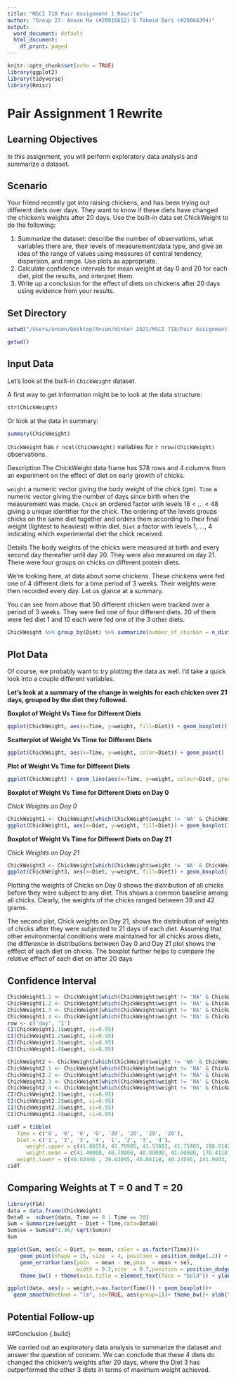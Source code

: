 ---
title: "MSCI 718 Pair Assignment 1 Rewrite"
author: "Group 27: Anson Ma (#20916612) & Tahmid Bari (#20864394)"
output:
  word_document: default
  html_document:
    df_print: paged
---

```{r setup, include=FALSE}
knitr::opts_chunk$set(echo = TRUE)
library(ggplot2)
library(tidyverse)
library(Rmisc)
```

<!-- ASSIGNMENT START -->

# Pair Assignment 1 Rewrite

## Learning Objectives {.build}

In this assignment, you will perform exploratory data analysis and summarize a dataset.

## Scenario {.build}

Your friend recently got into raising chickens, and has been trying out different diets over days. They want to know if these diets have changed the chicken’s weights after 20 days. Use the built-in data set ChickWeight to do the following:

1. Summarize the dataset: describe the number of observations, what variables there are, their levels of measurement/data type, and give an idea of the range of values using measures of central tendency, dispersion, and range. Use plots as appropriate.
2. Calculate confidence intervals for mean weight at day 0 and 20 for each diet, plot the results, and interpret them.
3. Write up a conclusion for the effect of diets on chickens after 20 days using evidence from your results.

## Set Directory {.build}

```{r}
setwd("/Users/anson/Desktop/Anson/Winter 2021/MSCI 718/Pair Assignment 1 Rewrite")
```
```{r echo=FALSE}
getwd()
```

## Input Data {.build}

Let's look at the built-in `ChickWeight` dataset.

A first way to get information might be to look at the data structure:

```{r echo=FALSE}
str(ChickWeight)
```

Or look at the data in summary:

```{r echo=FALSE}
summary(ChickWeight)
```

`ChickWeight` has  `r ncol(ChickWeight)` variables for `r nrow(ChickWeight)` observations.

Description
The ChickWeight data frame has 578 rows and 4 columns from an experiment on the effect of diet on early growth of chicks.

`weight`
a numeric vector giving the body weight of the chick (gm).
`Time`
a numeric vector giving the number of days since birth when the measurement was made.
`Chick`
an ordered factor with levels 18 < ... < 48 giving a unique identifier for the chick. The ordering of the levels groups chicks on the same diet together and orders them according to their final weight (lightest to heaviest) within diet.
`Diet`
a factor with levels 1, ..., 4 indicating which experimental diet the chick received.

Details
The body weights of the chicks were measured at birth and every second day thereafter until day 20. They were also measured on day 21. There were four groups on chicks on different protein diets.

We’re looking here, at data about some chickens. These chickens were fed one of 4 different diets for a time period of 3 weeks. Their weights were then recorded every day. Let us glance at a summary.

You can see from above that 50 different chicken were tracked over a period of 3 weeks. They were fed one of four different diets. 20 of them were fed diet 1 and 10 each were fed one of the 3 other diets.

```{r echo=FALSE}
ChickWeight %>% group_by(Diet) %>% summarize(number_of_chicken = n_distinct(Chick))
```

## Plot Data {.build}

Of course, we probably want to try plotting the data as well. I'd take a quick look into a couple different variables.

**Let’s look at a summary of the change in weights for each chicken over 21 days, grouped by the diet they followed.**

**Boxplot of Weight Vs Time for Different Diets**

```{r echo=FALSE}
ggplot(ChickWeight, aes(x=Time, y=weight, fill=Diet)) + geom_boxplot()
```

**Scatterplot of Weight Vs Time for Different Diets**

```{r}
ggplot(ChickWeight, aes(x=Time, y=weight, color=Diet)) + geom_point()
```

**Plot of Weight Vs Time for Different Diets**

```{r echo=FALSE}
ggplot(ChickWeight) + geom_line(aes(x=Time, y=weight, colour=Diet, group=Chick))
```
**Boxplot of Weight Vs Time for Different Diets on Day 0**

*Chick Weights on Day 0*

```{r echo=FALSE}
ChickWeight1 <- ChickWeight[which(ChickWeight$weight != 'NA' & ChickWeight$Time == '0' & ChickWeight$Chick != 'NA' & ChickWeight$Diet != 'NA'),]
ggplot(ChickWeight1, aes(x=Diet, y=weight, fill=Diet)) + geom_boxplot()
```

**Boxplot of Weight Vs Time for Different Diets on Day 21**

*Chick Weights on Day 21*

```{r echo=FALSE}
ChickWeight3 <- ChickWeight[which(ChickWeight$weight != 'NA' & ChickWeight$Time == '21' & ChickWeight$Chick != 'NA' & ChickWeight$Diet != 'NA'),]
ggplot(ChickWeight3, aes(x=Diet, y=weight, fill=Diet)) + geom_boxplot()
```

Plotting the weights of Chicks on Day 0 shows the distribution of all chicks before they were subject to any diet. This shows a common baseline among all chicks. Clearly, the weights of the chicks ranged between 39 and 42 grams.

The second plot, Chick weights on Day 21, shows the distribution of weights of chicks after they were subjected to 21 days of each diet. Assuming that other environmental conditions were maintained for all chicks aross diets, the difference in distributions between Day 0 and Day 21 plot shows the efffect of each diet on chicks. The boxplot further helps to compare the relative effect of each diet on after 20 days

## Confidence Interval {.build}

```{r echo=FALSE}
ChickWeight1.1 <- ChickWeight[which(ChickWeight$weight != 'NA' & ChickWeight$Time == '0' & ChickWeight$Chick != 'NA' & ChickWeight$Diet == '1'),]
ChickWeight1.2 <- ChickWeight[which(ChickWeight$weight != 'NA' & ChickWeight$Time == '0' & ChickWeight$Chick != 'NA' & ChickWeight$Diet == '2'),]
ChickWeight1.3 <- ChickWeight[which(ChickWeight$weight != 'NA' & ChickWeight$Time == '0' & ChickWeight$Chick != 'NA' & ChickWeight$Diet == '3'),]
ChickWeight1.4 <- ChickWeight[which(ChickWeight$weight != 'NA' & ChickWeight$Time == '0' & ChickWeight$Chick != 'NA' & ChickWeight$Diet == '4'),]
row <- c('day', '1')
CI(ChickWeight1.1$weight, ci=0.95)
CI(ChickWeight1.2$weight, ci=0.95)
CI(ChickWeight1.3$weight, ci=0.95)
CI(ChickWeight1.4$weight, ci=0.95)

ChickWeight2 <- ChickWeight[which(ChickWeight$weight != 'NA' & ChickWeight$Time == '20' & ChickWeight$Chick != 'NA' & ChickWeight$Diet != 'NA'),]
ChickWeight2.1 <- ChickWeight[which(ChickWeight$weight != 'NA' & ChickWeight$Time == '20' & ChickWeight$Chick != 'NA' & ChickWeight$Diet == '1'),]
ChickWeight2.2 <- ChickWeight[which(ChickWeight$weight != 'NA' & ChickWeight$Time == '20' & ChickWeight$Chick != 'NA' & ChickWeight$Diet == '2'),]
ChickWeight2.3 <- ChickWeight[which(ChickWeight$weight != 'NA' & ChickWeight$Time == '20' & ChickWeight$Chick != 'NA' & ChickWeight$Diet == '3'),]
ChickWeight2.4 <- ChickWeight[which(ChickWeight$weight != 'NA' & ChickWeight$Time == '20' & ChickWeight$Chick != 'NA' & ChickWeight$Diet == '4'),]
CI(ChickWeight2.1$weight, ci=0.95)
CI(ChickWeight2.2$weight, ci=0.95)
CI(ChickWeight2.3$weight, ci=0.95)
CI(ChickWeight2.4$weight, ci=0.95)

cidf = tibble(
   Time = c('0', '0', '0', '0', '20', '20', '20', '20'),
   Diet = c('1', '2', '3', '4', '1', '2', '3', '4'),
      weight.upper = c(41.86554, 41.76905, 41.53882, 41.75405, 198.9142, 255.8554, 305.5727, 262.7663),
      weight.mean = c(41.40000, 40.70000, 40.80000, 41.00000, 170.4118, 205.6000, 258.9000, 233.8889),
   weight.lower = c(40.93446 , 39.63095, 40.06118, 40.24595, 141.9093, 155.3446, 212.2273, 205.0115))
cidf 
```

## Comparing Weights at T = 0 and T = 20

```{r echo=FALSE}
library(FSA)
data = data.frame(ChickWeight)
Data0 =  subset(data, Time == 0 | Time == 20)
Sum = Summarize(weight ~ Diet + Time,data=Data0)
Sum$se = Sum$sd*1.96/ sqrt(Sum$n)
Sum 

ggplot(Sum, aes(x = Diet, y= mean, color = as.factor(Time)))+
    geom_point(shape = 15, size  = 4, position = position_dodge(.2)) +
    geom_errorbar(aes(ymin  = mean - se,ymax  = mean + se),
                      width = 0.2,size  = 0.7,position = position_dodge(.2)) +
    theme_bw() + theme(axis.title = element_text(face = "bold")) + ylab("Mean Weight")
```

```{r echo=FALSE}
ggplot(data, aes(y = weight,x=as.factor(Time))) + geom_boxplot()+ 
  geom_smooth(method = "lm", se=TRUE, aes(group=1))+ theme_bw()+ xlab("Time") + ylab("Weight")
```

## Potential Follow-up {.build}

##Conclusion {.build}

We carried out an exploratory data analysis to summarize the dataset and answer the question of concern. We can conclude that these 4 diets do changed the chicken’s weights after 20 days, where the Diet 3 has outperformed the other 3 diets in terms of maximum weight achieved.


